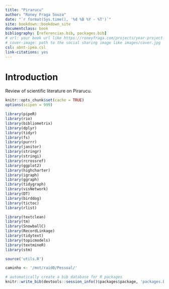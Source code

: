 ```yaml
--- 
title: "Pirarucu"
author: "Roney Fraga Souza"
date: "`r format(Sys.time(), '%d %B %Y - %T')`"
site: bookdown::bookdown_site
documentclass: book
bibliography: [referencias.bib, packages.bib]
# url: your book url like https://roneyfraga.com/projects/year-project-name
# cover-image: path to the social sharing image like images/cover.jpg
csl: abnt-ipea.csl
link-citations: yes
---
```


# Introduction {#intro}

Review of scientific literature on Pirarucu.

```r
knitr::opts_chunk$set(cache = TRUE)
options(scipen = 999)
```


```r
library(pipeR) 
library(rio) 
library(bibliometrix)
library(dplyr) 
library(tidyr)
library(fs) 
library(purrr) 
library(janitor)
library(stringr)
library(stringi)
library(rcrossref)
library(ggplot2)
library(highcharter)
library(igraph)
library(ggraph)
library(tidygraph)
library(visNetwork)
library(DT) 
library(birddog)
library(tictoc)
library(rlist)

library(textclean)
library(tm)
library(SnowballC)
library(RecordLinkage)
library(tidytext)
library(topicmodels)
library(textmineR)
library(stm)

source('utils.R')

caminho <- '/mnt/raid0/Pessoal/'
```

```r
# automatically create a bib database for R packages
knitr::write_bib(devtools::session_info()$packages$package, 'packages.bib')
```

